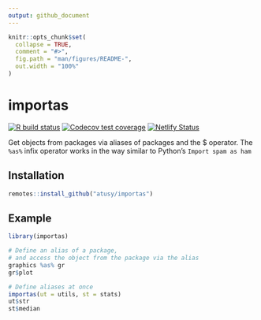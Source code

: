 ```yaml
---
output: github_document
---
```


<!-- README.md is generated from README.Rmd. Please edit that file -->

```r
knitr::opts_chunk$set(
  collapse = TRUE,
  comment = "#>",
  fig.path = "man/figures/README-",
  out.width = "100%"
)
```

# importas

<!-- badges: start -->
[![R build status](https://github.com/atusy/importas/workflows/R-CMD-check/badge.svg)](https://github.com/atusy/importas)
[![Codecov test coverage](https://codecov.io/gh/atusy/importas/branch/master/graph/badge.svg)](https://codecov.io/gh/atusy/importas?branch=master)
[![Netlify Status](https://api.netlify.com/api/v1/badges/8604d4c3-52cf-4be2-b434-ef08bc394150/deploy-status)](https://app.netlify.com/sites/importas/deploys)
<!-- badges: end -->

Get objects from packages via aliases of packages and the $ operator.
The `%as%` infix operator works in the way similar to Python's `Import spam as ham`

## Installation

``` r
remotes::install_github("atusy/importas")
```

## Example

```r
library(importas)

# Define an alias of a package, 
# and access the object from the package via the alias
graphics %as% gr
gr$plot

# Define aliases at once
importas(ut = utils, st = stats)
ut$str
st$median
```
